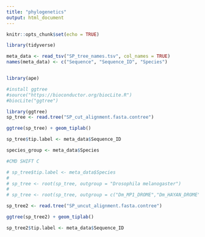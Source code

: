 ```yaml
---
title: "phylogenetics"
output: html_document
---
```


```r
knitr::opts_chunk$set(echo = TRUE)
```


```r

library(tidyverse)

meta_data <- read_tsv("SP_tree_names.tsv", col_names = TRUE)
names(meta_data) <- c("Sequence", "Sequence_ID", "Species")


library(ape)

#install ggtree
#source("https://bioconductor.org/biocLite.R")
#biocLite("ggtree")

library(ggtree)
sp_tree <- read.tree("SP_cut_alignment.fasta.contree")

ggtree(sp_tree) + geom_tiplab()

sp_tree$tip.label <- meta_data$Sequence_ID

species_group <- meta_data$Species

#CMD SHIFT C

# sp_tree$tip.label <- meta_data$Species
# 
# sp_tree <- root(sp_tree, outgroup = "Drosophila melanogaster")
# 
# sp_tree <- root(sp_tree, outgroup = c("Dm_MP1_DROME","Dm_HAYAN_DROME","Dm_TRYDT_DROME","Dm_TRYGT_DROME","Dm_Y0031_DROME","Dm_SER1_DROME","Dm_SER2_DROME","Dm_GD_DROME","Dm_TRYA_DROME","Dm_SNAK_DROME","Dm_EAST_DROME","Dm_SER3_DROME","Dm_TRYB_DROME","Dm_TRYE_DROME","Dm_TRYT_DROME","Dm_TRYU_DROME","Dm_TRYZ_DROME","Dm_TRYI_DROME","Dm_NUDEL_DROME","Dm_SER7_DROME","Dm_MODSP_DROME","Dm_SEMS_DROME","Dm_PSH_DROME","Dm_STUB_DROME"))

```


```r
sp_tree2 <- read.tree("SP_uncut_alignment.fasta.contree")

ggtree(sp_tree2) + geom_tiplab()

sp_tree2$tip.label <- meta_data$Sequence_ID
```

